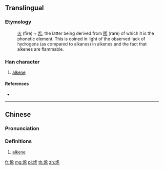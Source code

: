 ==Translingual==

===Etymology===
: [[火]] (fire) + [[希]], the latter being derived from [[稀]] (rare) of which it is the phonetic element. This is coined in light of the observed lack of hydrogens (as compared to alkanes) in alkenes and the fact that alkenes are flammable.

===Han character===
{{Han char|rn=86|rad=火|as=07|sn=11|four=94827|canj=FKKB}}

# [[alkene]]

====References====
* {{Han ref|kx=0671.100|dkj=19037|dj=1080.070|hdz=32205.040|uh=70EF|ud=28911|bh=B26D|bd=45677}}

----

==Chinese==
{{zh-forms}}

===Pronunciation===
{{zh-pron
|m=xī
|c=hei1
|h=pfs=
|md=
|mn=
|w=
|mc=
|oc=
|cat=n
}}

===Definitions===
{{zh-hanzi}}

# [[alkene]]

[[fr:烯]]
[[mg:烯]]
[[pl:烯]]
[[th:烯]]
[[zh:烯]]